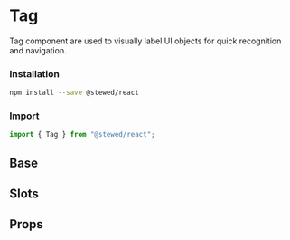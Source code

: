 
# Tag

Tag component are used to visually label UI objects for quick recognition and navigation.

### Installation

```bash
npm install --save @stewed/react
```

### Import

```js
import { Tag } from "@stewed/react";
```

<Meta of={TagStories} />

## Base

<Canvas of={TagStories.Base} />

## Slots

<Canvas of={TagStories.Slots} />

## Props

<ArgTypes of={TagStories} />
